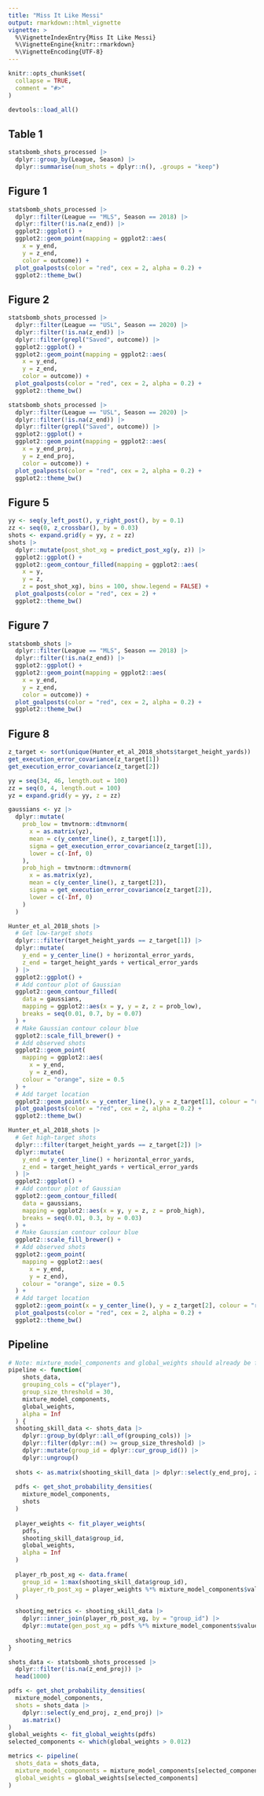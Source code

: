 ```yaml
---
title: "Miss It Like Messi"
output: rmarkdown::html_vignette
vignette: >
  %\VignetteIndexEntry{Miss It Like Messi}
  %\VignetteEngine{knitr::rmarkdown}
  %\VignetteEncoding{UTF-8}
---
```


```r
knitr::opts_chunk$set(
  collapse = TRUE,
  comment = "#>"
)
```

```r
devtools::load_all()
```

## Table 1
```r
statsbomb_shots_processed |>
  dplyr::group_by(League, Season) |>
  dplyr::summarise(num_shots = dplyr::n(), .groups = "keep")
```

## Figure 1
```r
statsbomb_shots_processed |>
  dplyr::filter(League == "MLS", Season == 2018) |>
  dplyr::filter(!is.na(z_end)) |>
  ggplot2::ggplot() +
  ggplot2::geom_point(mapping = ggplot2::aes(
    x = y_end,
    y = z_end,
    color = outcome)) +
  plot_goalposts(color = "red", cex = 2, alpha = 0.2) +
  ggplot2::theme_bw()
```

## Figure 2

```r
statsbomb_shots_processed |>
  dplyr::filter(League == "USL", Season == 2020) |>
  dplyr::filter(!is.na(z_end)) |>
  dplyr::filter(grepl("Saved", outcome)) |>
  ggplot2::ggplot() +
  ggplot2::geom_point(mapping = ggplot2::aes(
    x = y_end,
    y = z_end,
    color = outcome)) +
  plot_goalposts(color = "red", cex = 2, alpha = 0.2) +
  ggplot2::theme_bw()

statsbomb_shots_processed |>
  dplyr::filter(League == "USL", Season == 2020) |>
  dplyr::filter(!is.na(z_end)) |>
  dplyr::filter(grepl("Saved", outcome)) |>
  ggplot2::ggplot() +
  ggplot2::geom_point(mapping = ggplot2::aes(
    x = y_end_proj,
    y = z_end_proj,
    color = outcome)) +
  plot_goalposts(color = "red", cex = 2, alpha = 0.2) +
  ggplot2::theme_bw()
```

## Figure 5 
```r
yy <- seq(y_left_post(), y_right_post(), by = 0.1)
zz <- seq(0, z_crossbar(), by = 0.03)
shots <- expand.grid(y = yy, z = zz)
shots |>
  dplyr::mutate(post_shot_xg = predict_post_xg(y, z)) |>
  ggplot2::ggplot() +
  ggplot2::geom_contour_filled(mapping = ggplot2::aes(
    x = y,
    y = z,
    z = post_shot_xg), bins = 100, show.legend = FALSE) +
  plot_goalposts(color = "red", cex = 2) +
  ggplot2::theme_bw()
```

## Figure 7

```r
statsbomb_shots |>
  dplyr::filter(League == "MLS", Season == 2018) |>
  dplyr::filter(!is.na(z_end)) |>
  ggplot2::ggplot() +
  ggplot2::geom_point(mapping = ggplot2::aes(
    x = y_end,
    y = z_end,
    color = outcome)) +
  plot_goalposts(color = "red", cex = 2, alpha = 0.2) +
  ggplot2::theme_bw()
```

## Figure 8

```r
z_target <- sort(unique(Hunter_et_al_2018_shots$target_height_yards))
get_execution_error_covariance(z_target[1])
get_execution_error_covariance(z_target[2])

yy = seq(34, 46, length.out = 100)
zz = seq(0, 4, length.out = 100)
yz = expand.grid(y = yy, z = zz)

gaussians <- yz |>
  dplyr::mutate(
    prob_low = tmvtnorm::dtmvnorm(
      x = as.matrix(yz),
      mean = c(y_center_line(), z_target[1]), 
      sigma = get_execution_error_covariance(z_target[1]), 
      lower = c(-Inf, 0)
    ),
    prob_high = tmvtnorm::dtmvnorm(
      x = as.matrix(yz),
      mean = c(y_center_line(), z_target[2]), 
      sigma = get_execution_error_covariance(z_target[2]), 
      lower = c(-Inf, 0)
    )
  )

Hunter_et_al_2018_shots |>
  # Get low-target shots
  dplyr:::filter(target_height_yards == z_target[1]) |>
  dplyr::mutate(
    y_end = y_center_line() + horizontal_error_yards,
    z_end = target_height_yards + vertical_error_yards
  ) |>
  ggplot2::ggplot() +
  # Add contour plot of Gaussian
  ggplot2::geom_contour_filled(
    data = gaussians,
    mapping = ggplot2::aes(x = y, y = z, z = prob_low),
    breaks = seq(0.01, 0.7, by = 0.07)
  ) +
  # Make Gaussian contour colour blue
  ggplot2::scale_fill_brewer() +
  # Add observed shots
  ggplot2::geom_point(
    mapping = ggplot2::aes(
      x = y_end,
      y = z_end), 
    colour = "orange", size = 0.5
  ) +
  # Add target location
  ggplot2::geom_point(x = y_center_line(), y = z_target[1], colour = "red") +
  plot_goalposts(color = "red", cex = 2, alpha = 0.2) +
  ggplot2::theme_bw()

Hunter_et_al_2018_shots |>
  # Get high-target shots
  dplyr:::filter(target_height_yards == z_target[2]) |>
  dplyr::mutate(
    y_end = y_center_line() + horizontal_error_yards,
    z_end = target_height_yards + vertical_error_yards
  ) |>
  ggplot2::ggplot() +
  # Add contour plot of Gaussian
  ggplot2::geom_contour_filled(
    data = gaussians,
    mapping = ggplot2::aes(x = y, y = z, z = prob_high),
    breaks = seq(0.01, 0.3, by = 0.03)
  ) +
  # Make Gaussian contour colour blue
  ggplot2::scale_fill_brewer() +
  # Add observed shots
  ggplot2::geom_point(
    mapping = ggplot2::aes(
      x = y_end,
      y = z_end), 
    colour = "orange", size = 0.5
  ) +
  # Add target location
  ggplot2::geom_point(x = y_center_line(), y = z_target[2], colour = "red") +
  plot_goalposts(color = "red", cex = 2, alpha = 0.2) +
  ggplot2::theme_bw()

```

## Pipeline

```r
# Note: mixture_model_components and global_weights should already be filtered
pipeline <- function(
    shots_data,
    grouping_cols = c("player"),
    group_size_threshold = 30,
    mixture_model_components,
    global_weights,
    alpha = Inf
  ) {
  shooting_skill_data <- shots_data |>
    dplyr::group_by(dplyr::all_of(grouping_cols)) |>
    dplyr::filter(dplyr::n() >= group_size_threshold) |>
    dplyr::mutate(group_id = dplyr::cur_group_id()) |>
    dplyr::ungroup()
  
  shots <- as.matrix(shooting_skill_data |> dplyr::select(y_end_proj, z_end_proj))
  
  pdfs <- get_shot_probability_densities(
    mixture_model_components,
    shots
  )
  
  player_weights <- fit_player_weights(
    pdfs,
    shooting_skill_data$group_id,
    global_weights,
    alpha = Inf
  )
  
  player_rb_post_xg <- data.frame(
    group_id = 1:max(shooting_skill_data$group_id),
    player_rb_post_xg = player_weights %*% mixture_model_components$value
  )
  
  shooting_metrics <- shooting_skill_data |>
    dplyr::inner_join(player_rb_post_xg, by = "group_id") |>
    dplyr::mutate(gen_post_xg = pdfs %*% mixture_model_components$value)
  
  shooting_metrics
}

shots_data <- statsbomb_shots_processed |>
  dplyr::filter(!is.na(z_end_proj)) |>
  head(1000)

pdfs <- get_shot_probability_densities(
  mixture_model_components,
  shots = shots_data |>
    dplyr::select(y_end_proj, z_end_proj) |>
    as.matrix()
)
global_weights <- fit_global_weights(pdfs)
selected_components <- which(global_weights > 0.012)

metrics <- pipeline(
  shots_data = shots_data,
  mixture_model_components = mixture_model_components[selected_components,],
  global_weights = global_weights[selected_components]
)
```
